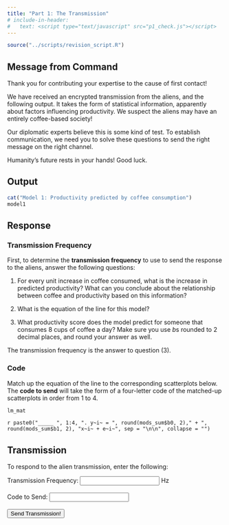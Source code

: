 ```yaml
---
title: "Part 1: The Transmission"
# include-in-header: 
#   text: <script type="text/javascript" src="p1_check.js"></script>
---
```


```r
source("../scripts/revision_script.R")
```

```{=html}
<script>
var correctAnswer1 = 69.42;
var correctAnswer2 = "BDAC";

function checkAnswers() {
    var answer1 = parseFloat(document.getElementById("answer1").value); // Convert input to number
    var answer2 = document.getElementById("answer2").value;
    
    if (answer1 === correctAnswer1 && answer2 === correctAnswer2) {
        // Link to another page
        window.location.href="https://and-revision.netlify.app/opt3/bww3";
    } else {
        // Show error message
        alert('No response. Check calculations and try again.');
    }
}
</script>
```
::: callout-tip
## Message from Command

Thank you for contributing your expertise to the cause of first contact!

We have received an encrypted transmission from the aliens, and the following output. It takes the form of statistical information, apparently about factors influencing productivity. We suspect the aliens may have an entirely coffee-based society!

Our diplomatic experts believe this is some kind of test. To establish communication, we need you to solve these questions to send the right message on the right channel.

Humanity's future rests in your hands! Good luck.
:::

## Output

```r
cat("Model 1: Productivity predicted by coffee consumption")
model1
```

## Response

### Transmission Frequency

First, to determine the **transmission frequency** to use to send the response to the aliens, answer the following questions:

1.  For every unit increase in coffee consumed, what is the increase in predicted productivity? What can you conclude about the relationship between coffee and productivity based on this information?

2.  What is the equation of the line for this model?

3.  What productivity score does the model predict for someone that consumes 8 cups of coffee a day? Make sure you use *b*s rounded to 2 decimal places, and round your answer as well.

The transmission frequency is the answer to question (3).

### Code

Match up the equation of the line to the corresponding scatterplots below. The **code to send** will take the form of a four-letter code of the matched-up scatterplots in order from 1 to 4.

```r
lm_mat
```

`r paste0("_____ ", 1:4, ". y~i~ = ", round(mods_sum$b0, 2)," + ", round(mods_sum$b1, 2), "x~i~ + e~i~", sep = "\n\n", collapse = "")`

## Transmission

To respond to the alien transmission, enter the following:

<label for="answer1">Transmission Frequency:</label> <input type="text" id="answer1" style="color: grey;"> Hz <br><br> <label for="answer2">Code to Send:</label> <input type="text" id="answer2" style="color: grey;"> <br><br> <button onclick="checkAnswers()" class="button">Send Transmission!</button>
